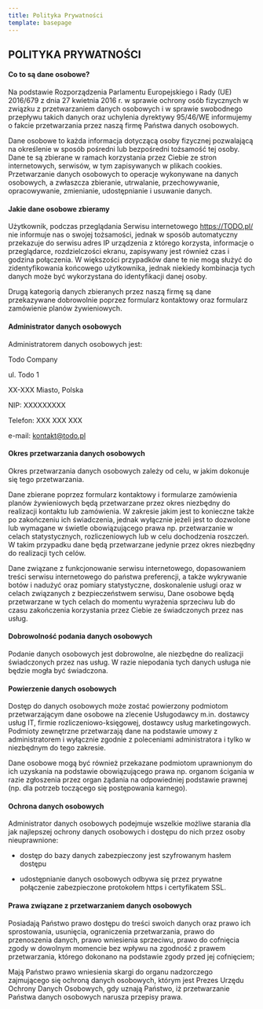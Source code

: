 ```yaml
---
title: Polityka Prywatności
template: basepage
---
```


## POLITYKA PRYWATNOŚCI

#### Co to są dane osobowe?
Na podstawie Rozporządzenia Parlamentu Europejskiego i Rady (UE) 2016/679 z dnia 27 kwietnia 2016 r. w sprawie ochrony osób fizycznych w związku z przetwarzaniem danych osobowych i w sprawie swobodnego przepływu takich danych oraz uchylenia dyrektywy 95/46/WE informujemy o fakcie przetwarzania przez naszą firmę Państwa danych osobowych.

Dane osobowe to każda informacja dotyczącą osoby fizycznej pozwalającą na określenie w sposób pośredni lub bezpośredni tożsamość tej osoby. Dane te są zbierane w ramach korzystania przez Ciebie ze stron internetowych, serwisów, w tym zapisywanych w plikach cookies. Przetwarzanie danych osobowych to operacje wykonywane na danych osobowych, a zwłaszcza zbieranie, utrwalanie, przechowywanie, opracowywanie, zmienianie, udostępnianie i usuwanie danych.

#### Jakie dane osobowe zbieramy
Użytkownik, podczas przeglądania Serwisu internetowego https://TODO.pl/ nie informuje nas o swojej tożsamości, jednak w sposób automatyczny przekazuje do serwisu adres IP urządzenia z którego korzysta, informacje o przeglądarce, rozdzielczości ekranu, zapisywany jest również czas i godzina połączenia. W większości przypadków dane te nie mogą służyć do zidentyfikowania końcowego użytkownika, jednak niekiedy kombinacja tych danych może być wykorzystana do identyfikacji danej osoby.

Drugą kategorią danych zbieranych przez naszą firmę są dane przekazywane dobrowolnie poprzez formularz kontaktowy oraz formularz zamówienie planów żywieniowych.

#### Administrator danych osobowych
Administratorem danych osobowych jest:

Todo Company

ul. Todo 1

XX-XXX Miasto, Polska

NIP: XXXXXXXXX

Telefon: XXX XXX XXX

e-mail: kontakt@todo.pl
#### Okres przetwarzania danych osobowych
Okres przetwarzania danych osobowych zależy od celu, w jakim dokonuje się tego przetwarzania.

Dane zbierane poprzez formularz kontaktowy i formularze zamówienia planów żywieniowych będą przetwarzane przez okres niezbędny do realizacji kontaktu lub zamówienia. W zakresie jakim jest to konieczne także po zakończeniu ich świadczenia, jednak wyłącznie jeżeli jest to dozwolone lub wymagane w świetle obowiązującego prawa np. przetwarzanie w celach statystycznych, rozliczeniowych lub w celu dochodzenia roszczeń. W takim przypadku dane będą przetwarzane jedynie przez okres niezbędny do realizacji tych celów.

Dane związane z funkcjonowanie serwisu internetowego, dopasowaniem treści serwisu internetowego do państwa preferencji, a także wykrywanie botów i nadużyć oraz pomiary statystyczne, doskonalenie usługi oraz w celach związanych z bezpieczeństwem serwisu, Dane osobowe będą przetwarzane w tych celach do momentu wyrażenia sprzeciwu lub do czasu zakończenia korzystania przez Ciebie ze świadczonych przez nas usług.

#### Dobrowolność podania danych osobowych
Podanie danych osobowych jest dobrowolne, ale niezbędne do realizacji świadczonych przez nas usług. W razie niepodania tych danych usługa nie będzie mogła być świadczona.

#### Powierzenie danych osobowych
Dostęp do danych osobowych może zostać powierzony podmiotom przetwarzającym dane osobowe na zlecenie Usługodawcy m.in. dostawcy usług IT, firmie rozliczeniowo-księgowej, dostawcy usług marketingowych. Podmioty zewnętrzne przetwarzają dane na podstawie umowy z administratorem i wyłącznie zgodnie z poleceniami administratora i tylko w niezbędnym do tego zakresie.

Dane osobowe mogą być również przekazane podmiotom uprawnionym do ich uzyskania na podstawie obowiązującego prawa np. organom ścigania w razie zgłoszenia przez organ żądania na odpowiedniej podstawie prawnej (np. dla potrzeb toczącego się postępowania karnego).

#### Ochrona danych osobowych
Administrator danych osobowych podejmuje wszelkie możliwe starania dla jak najlepszej ochrony danych osobowych i dostępu do nich przez osoby nieuprawnione:

- dostęp do bazy danych zabezpieczony jest szyfrowanym hasłem dostępu

- udostępnianie danych osobowych odbywa się przez prywatne połączenie zabezpieczone protokołem https i  certyfikatem SSL.

#### Prawa związane z przetwarzaniem danych osobowych
Posiadają Państwo prawo dostępu do treści swoich danych oraz prawo ich sprostowania, usunięcia, ograniczenia przetwarzania, prawo do przenoszenia danych, prawo wniesienia sprzeciwu, prawo do cofnięcia zgody w dowolnym momencie bez wpływu na zgodność z prawem przetwarzania, którego dokonano na podstawie zgody przed jej cofnięciem;

Mają Państwo prawo wniesienia skargi do organu nadzorczego zajmującego się ochroną danych osobowych, którym jest Prezes Urzędu Ochrony Danych Osobowych, gdy uznają Państwo, iż przetwarzanie Państwa danych osobowych narusza przepisy prawa.